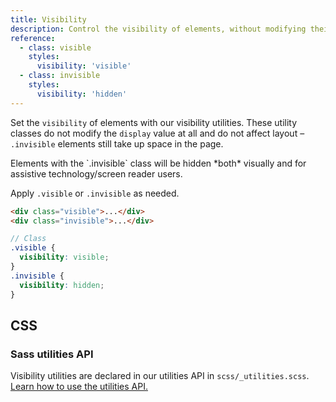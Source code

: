```yaml
---
title: Visibility
description: Control the visibility of elements, without modifying their display, with visibility utilities.
reference:
  - class: visible
    styles:
      visibility: 'visible'
  - class: invisible
    styles:
      visibility: 'hidden'
---
```


Set the `visibility` of elements with our visibility utilities. These utility classes do not modify the `display` value at all and do not affect layout – `.invisible` elements still take up space in the page.

<Callout type="warning">
Elements with the `.invisible` class will be hidden *both* visually and for assistive technology/screen reader users.
</Callout>

Apply `.visible` or `.invisible` as needed.

```html
<div class="visible">...</div>
<div class="invisible">...</div>
```

```scss
// Class
.visible {
  visibility: visible;
}
.invisible {
  visibility: hidden;
}
```

## CSS

### Sass utilities API

Visibility utilities are declared in our utilities API in `scss/_utilities.scss`. [Learn how to use the utilities API.]([[docsref:/utilities/api#using-the-api]])

<ScssDocs name="utils-visibility" file="scss/_utilities.scss" />
